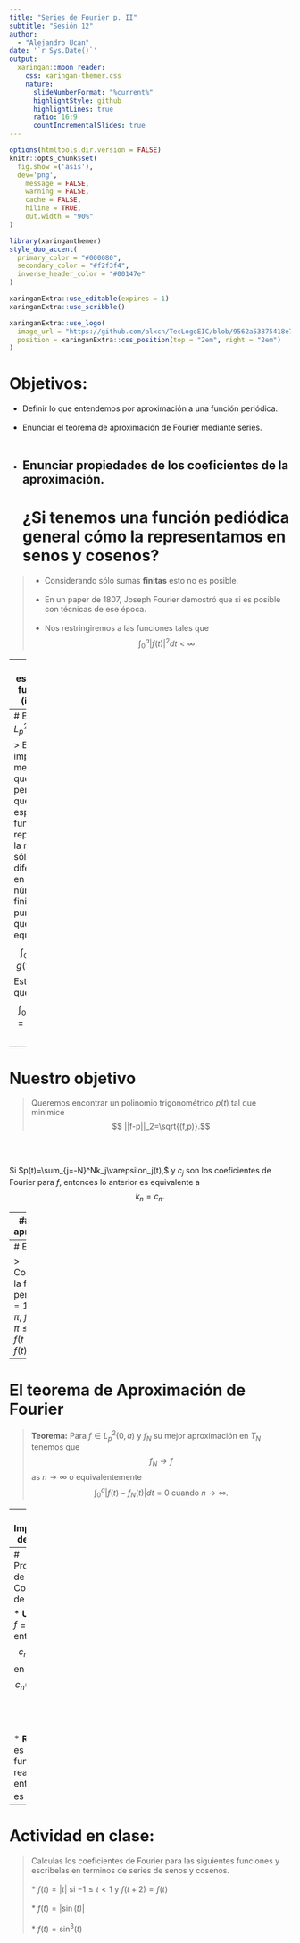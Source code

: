 ```yaml
---
title: "Series de Fourier p. II"
subtitle: "Sesión 12"
author: 
  - "Alejandro Ucan"
date: '`r Sys.Date()`'
output:
  xaringan::moon_reader:
    css: xaringan-themer.css
    nature:
      slideNumberFormat: "%current%"
      highlightStyle: github
      highlightLines: true
      ratio: 16:9
      countIncrementalSlides: true
---
```


```r
options(htmltools.dir.version = FALSE)
knitr::opts_chunk$set(
  fig.show =('asis'),
  dev='png',
	message = FALSE,
	warning = FALSE,
	cache = FALSE,
	hiline = TRUE,
	out.width = "90%"
)
```

```r
library(xaringanthemer)
style_duo_accent(
  primary_color = "#000080",
  secondary_color = "#f2f3f4",
  inverse_header_color = "#00147e"
)
```

```r
xaringanExtra::use_editable(expires = 1)
xaringanExtra::use_scribble()
```

```r
xaringanExtra::use_logo(
  image_url = "https://github.com/alxcn/TecLogoEIC/blob/9562a53875418e749a296c85808a19c85fc4be74/IngenieriaCiencias_Horizontal_RGB.png",
  position = xaringanExtra::css_position(top = "2em", right = "2em")
)
```
# Objetivos:

 * Definir lo que entendemos por aproximación a una función periódica. <br/><br/>
 * Enunciar el teorema de aproximación de Fourier mediante series. <br/><br/>
 * Enunciar propiedades de los coeficientes de la aproximación.
---
# ¿Si tenemos una función pediódica general cómo la representamos en senos y cosenos? 

> * Considerando sólo sumas __finitas__ esto no es posible. <br/><br/>
  * En un paper de 1807, Joseph Fourier demostró que si es posible con técnicas de ese época. <br/><br/>
  * Nos restringiremos a las funciones tales que $$\int_0^a |f(t)|^2dt<\infty.$$
  
---
# El espacio de funciones (infinito)

> __Definición:__ Denotaremos por $L_p^2(0,a)$ al conjunto de funciones $f:\mathbb{R}\to\mathbb{C}$ de módulo integrable de periodo $a.$

<br/><br/>

> Con la suma de funciones y el producto por complejos, tenemos que $L_p^2(0,a)$ es un espacio vectorial complejo. Podemos extender la definición de producto interno de los polinomio trigonométricos a este caso, es decir, $$(f,g)=\int_0^af(t)\overline{g(t)}dt$$

---
# El espacio $L_p^2(0,a)$

> Es importante mencionar, que pensaremos que en este espacio dos funciones representan la misma si sólo se diferencian en un número finito de puntos, o lo que es equivalente $$\int_0^a|f(t)-g(t)|dt=0.$$ Esto implica que si $$\int_0^a|f(t)|dt=0 \Rightarrow f=0.$$

---
# Nuestro objetivo

> Queremos encontrar un polinomio trigonométrico $p(t)$ tal que minimice $$ ||f-p||_2=\sqrt{(f,p)}.$$

<br/><br/>

Si $p(t)=\sum_{j=-N}^Nk_j\varepsilon_j(t),$ y $c_j$ son los coeficientes de Fourier para $f,$ entonces lo anterior es equivalente a $$k_n=c_n.$$

---
## La mejor aproximación:

> __Teorema:__ Para cualquier función $f\in L_p^2(0,a),$ existe un único polinomio trigonométrico $f_N\in T_N$ tal que $$||f-f_N||_2=\min_{p\in T_N}||f-p||_2$$ donde el polinomio $$f_N=\sum_{j=-N}^N c_j\varepsilon_j(t)$$ y $$c_j=\frac{1}{a}\int_0^af(t)\exp\left(\frac{2\pi n i t}{a}\right)dt.$$

---
# Ejemplo:

> Consideremos la función periódica $f(t)=1$ si $0\leq t<\pi,$ $f(t)=-1$ si $\pi\leq t < 2\pi$ y $f(t+2\pi)=f(t).$


---
# El teorema de Aproximación de Fourier

> __Teorema:__ Para $f\in L_p^2(0,a)$ y $f_N$ su mejor aproximación en $T_N$ tenemos que $$f_N\to f$$ as $n\to \infty$ o equivalentemente $$\int_0^a |f(t)-f_N(t)|dt =0 \mbox{ cuando } n\to \infty.$$

---
## Implicaciones del Teorema

> Ahora ya es correcto decir que $$f(t)=\sum_{j=-\infty}^\infty c_j \varepsilon_j(t)$$ $$f(t)=a_n +\sum_{j=1}^\infty (a_n\cos\left(\frac{2\pi n t}{a}\right)+ b_n\sin\left(\frac{2\pi n t}{a}\right)).$$

---
# Propiedades de los Coeficientes de Fourier:

* __Unicidad:__ Si $f=g$ entonces $$c_n(f)=c_n(f)$$ en particular $$c_n(f)=0\Rightarrow f=0.$$

<br/><br/>
* __Reales:__ Si $f$ es una función realvaluada, entonces $c_n$ es real. 

---
# Actividad en clase:

> Calculas los coeficientes de Fourier para las siguientes funciones y escribelas en terminos de series de senos y cosenos. <br/><br/>
  * $f(t)=|t|$ si $-1\leq t <1$ y $f(t+2)=f(t)$ <br/><br/>
  * $f(t)=|\sin(t)|$ <br/><br/>
  * $f(t)=\sin^3(t)$

